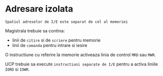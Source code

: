
<SEO title="Adresare izolata" />

# Adresare izolata

`Spatiul adreselor de I/E este separat de cel al memoriei`

Magistrala trebuie sa contina:
- linii de `citire` si de `scriere` pentru memorie
- linii de `comanda` pentru intrare si iesire

O instructiune cu referire la memorie activeaza linia de control `MRD` sau `MWR`.

UCP trebuie sa execute `instructiuni separate de I/E` pentru a activa liniile `IORD` si `IOWR`.

<div style={{ maxWidth: '600px', marginBottom: '1.45rem' }}>
  <Image imgName={"adresare-izolata.png"}/>
</div>

<Links />
